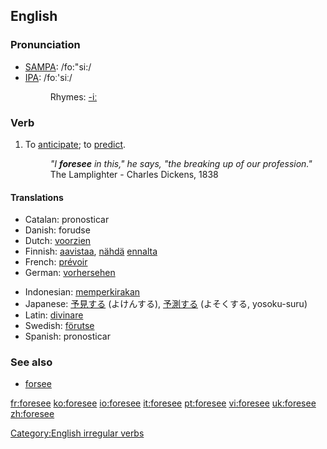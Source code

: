 ==English==
=== Pronunciation ===
*[[w:SAMPA|SAMPA]]: /fo:"si:/
*[[w:IPA|IPA]]: /foː'siː/
*:Rhymes: [[Rhymes:English:-iː|-iː]]

=== Verb ===
[[Category:English irregular verbs]]
{{en-verb2|'''to foresee'''|'''[[foresees]]'''|'''[[foresaw]]'''|'''[[foreseen]]'''|'''[[foreseeing]]'''}}

# To [[anticipate]]; to [[predict]].
#:''"I '''foresee''' in this," he says, "the breaking up of our profession."'' The Lamplighter - Charles Dickens, 1838

==== Translations ====
{{top}}
*Catalan: pronosticar
*Danish: forudse
*Dutch: [[voorzien]]
*Finnish: [[aavistaa]], [[nähdä]] [[ennalta]]
*French: [[prévoir]]
*German: [[vorhersehen]]
{{mid}}
*Indonesian: [[kira|memperkirakan]]
*Japanese: [[予見]]する (よけんする), [[予測]]する (よそくする, yosoku-suru)
*Latin: [[divinare]]
*Swedish: [[förutse]]
*Spanish: pronosticar
{{bottom}}

===See also===
*[[forsee]]

[[fr:foresee]]
[[ko:foresee]]
[[io:foresee]]
[[it:foresee]]
[[pt:foresee]]
[[vi:foresee]]
[[uk:foresee]]
[[zh:foresee]]